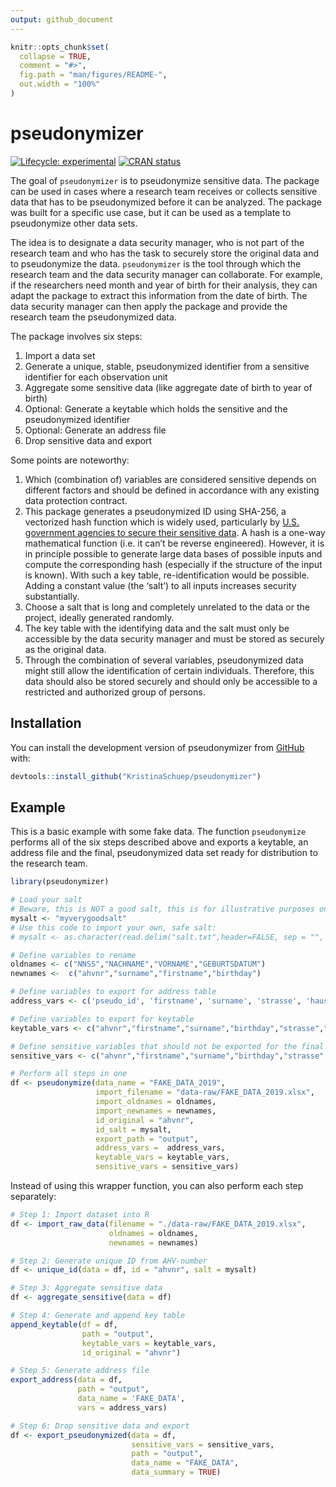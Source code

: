 ```yaml
---
output: github_document
---
```


<!-- README.md is generated from README.Rmd. Please edit that file -->

```r
knitr::opts_chunk$set(
  collapse = TRUE,
  comment = "#>",
  fig.path = "man/figures/README-",
  out.width = "100%"
)
```

# pseudonymizer

<!-- badges: start -->
[![Lifecycle: experimental](https://img.shields.io/badge/lifecycle-experimental-orange.svg)](https://lifecycle.r-lib.org/articles/stages.html#experimental)
[![CRAN status](https://www.r-pkg.org/badges/version/pseudonymizer)](https://CRAN.R-project.org/package=pseudonymizer)
<!-- badges: end -->

The goal of `pseudonymizer` is to pseudonymize sensitive data. The package can be used in cases where a research team receives or collects sensitive data that has to be pseudonymized before it can be analyzed. The package was built for a specific use case, but it can be used as a template to pseudonymize other data sets.

The idea is to designate a data security manager, who is not part of the research team and who has the task to securely store the original data and to pseudonymize the data. `pseudonymizer` is the tool through which the research team and the data security manager can collaborate. For example, if the researchers need month and year of birth for their analysis, they can adapt the package to extract this information from the date of birth. The data security manager can then apply the package and provide the research team the pseudonymized data.

The package involves six steps:

1) Import a data set
2) Generate a unique, stable, pseudonymized identifier from a sensitive identifier for each observation unit  
3) Aggregate some sensitive data (like aggregate date of birth to year of birth)
4) Optional: Generate a keytable which holds the sensitive and the pseudonymized identifier
5) Optional: Generate an address file
6) Drop sensitive data and export


Some points are noteworthy:

1) Which (combination of) variables are considered sensitive depends on different factors and should be defined in accordance with any existing data protection contract.
2) This package generates a pseudonymized ID using SHA-256, a vectorized hash function which is widely used, particularly by [U.S. government agencies to secure their sensitive data](https://csrc.nist.gov/publications/detail/fips/180/4/final). A hash is a one-way mathematical function (i.e. it can't be reverse engineered). However, it is in principle possible to generate large data bases of possible inputs and compute the corresponding hash (especially if the structure of the input is known). With such a key table, re-identification would be possible. Adding a constant value (the 'salt') to all inputs increases security substantially. 
3) Choose a salt that is long and completely unrelated to the data or the project, ideally generated randomly.
4) The key table with the identifying data and the salt must only be accessible by the data security manager and must be stored as securely as the original data.
5) Through the combination of several variables, pseudonymized data might still allow the identification of certain individuals. Therefore, this data should also be stored securely and should only be accessible to a restricted and authorized group of persons. 

## Installation

You can install the development version of pseudonymizer from [GitHub](https://github.com/) with:

``` r
devtools::install_github("KristinaSchuep/pseudonymizer")
```

## Example

This is a basic example with some fake data. The function `pseudonymize` performs all of the six steps described above and exports a keytable, an address file and the final, pseudonymized data set ready for distribution to the research team.

```r
library(pseudonymizer)

# Load your salt
# Beware, this is NOT a good salt, this is for illustrative purposes only!
mysalt <- "myverygoodsalt" 
# Use this code to import your own, safe salt:
# mysalt <- as.character(read.delim("salt.txt",header=FALSE, sep = "", dec="."))

# Define variables to rename
oldnames <- c("NNSS","NACHNAME","VORNAME","GEBURTSDATUM")
newnames <-  c("ahvnr","surname","firstname","birthday")

# Define variables to export for address table
address_vars <- c('pseudo_id', 'firstname', 'surname', 'strasse', 'hausnr','plz', 'wohnort')

# Define variables to export for keytable
keytable_vars <- c("ahvnr","firstname","surname","birthday","strasse","hausnr", "plz", "wohnort")

# Define sensitive variables that should not be exported for the final data set
sensitive_vars <- c("ahvnr","firstname","surname","birthday","strasse","hausnr", "plz", "wohnort")

# Perform all steps in one
df <- pseudonymize(data_name = "FAKE_DATA_2019",
                   import_filename = "data-raw/FAKE_DATA_2019.xlsx", 
                   import_oldnames = oldnames,
                   import_newnames = newnames,
                   id_original = "ahvnr",
                   id_salt = mysalt,
                   export_path = "output",
                   address_vars =  address_vars,
                   keytable_vars = keytable_vars,
                   sensitive_vars = sensitive_vars)
```

Instead of using this wrapper function, you can also perform each step separately:

```r
# Step 1: Import dataset into R
df <- import_raw_data(filename = "./data-raw/FAKE_DATA_2019.xlsx",
                      oldnames = oldnames,
                      newnames = newnames)

# Step 2: Generate unique ID from AHV-number 
df <- unique_id(data = df, id = "ahvnr", salt = mysalt)

# Step 3: Aggregate sensitive data 
df <- aggregate_sensitive(data = df)

# Step 4: Generate and append key table 
append_keytable(df = df,
                path = "output",
                keytable_vars = keytable_vars,
                id_original = "ahvnr")

# Step 5: Generate address file 
export_address(data = df,
               path = "output",
               data_name = 'FAKE_DATA',
               vars = address_vars)

# Step 6: Drop sensitive data and export 
df <- export_pseudonymized(data = df,
                           sensitive_vars = sensitive_vars,
                           path = "output",
                           data_name = "FAKE_DATA",
                           data_summary = TRUE)
```


